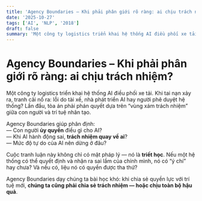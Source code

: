 ```yaml
---
title: 'Agency Boundaries – Khi phải phân giới rõ ràng: ai chịu trách nhiệm?'
date: '2025-10-27'
tags: ['AI', 'NLP', '2018']
draft: false
summary: 'Một công ty logistics triển khai hệ thống AI điều phối xe tải. Khi tai nạn xảy ra, tranh cãi nổ ra: '
---
```


# Agency Boundaries – Khi phải phân giới rõ ràng: ai chịu trách nhiệm?

Một công ty logistics triển khai hệ thống AI điều phối xe tải. Khi tai nạn xảy ra, tranh cãi nổ ra: lỗi do tài xế, nhà phát triển AI hay người phê duyệt hệ thống? Lần đầu, tòa án phải phán quyết dựa trên “vùng xám trách nhiệm” giữa con người và trí tuệ nhân tạo.

Agency Boundaries giúp phân định:  
— Con người **ủy quyền** điều gì cho AI?  
— Khi AI hành động sai, **trách nhiệm quay về ai**?  
— Mức độ tự do của AI nên dừng ở đâu?

Cuộc tranh luận này không chỉ có mặt pháp lý — nó là **triết học**. Nếu một hệ thống có thể quyết định và nhận ra sai lầm của chính mình, nó có “ý chí” hay chưa? Và nếu có, liệu nó có quyền được tha thứ?

Agency Boundaries dạy chúng ta bài học khó: khi chia sẻ quyền lực với trí tuệ mới, **chúng ta cũng phải chia sẻ trách nhiệm — hoặc chịu toàn bộ hậu quả**.